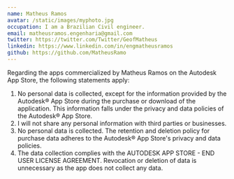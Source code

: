 ```yaml
---
name: Matheus Ramos
avatar: /static/images/myphoto.jpg
occupation: I am a Brazilian Civil engineer.
email: matheusramos.engenharia@gmail.com
twitter: https://twitter.com/Twitter/GeofMatheus
linkedin: https://www.linkedin.com/in/engmatheusramos
github: https://github.com/MatheusRamo
---
```


Regarding the apps commercialized by Matheus Ramos on the Autodesk App Store, the following statements apply:

1. No personal data is collected, except for the information provided by the Autodesk® App Store during the purchase or download of the application. 
This information falls under the privacy and data policies of the Autodesk® App Store.
2. I will not share any personal information with third parties or businesses.
3. No personal data is collected. 
The retention and deletion policy for purchase data adheres to the Autodesk® App Store's privacy and data policies.
4. The data collection complies with the AUTODESK APP STORE - END USER LICENSE AGREEMENT. 
Revocation or deletion of data is unnecessary as the app does not collect any data. 